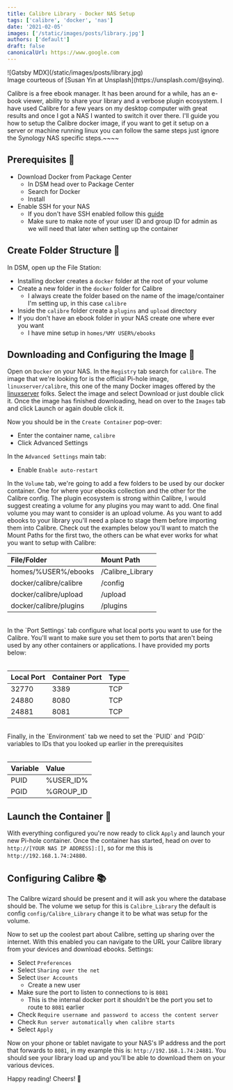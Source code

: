 ```yaml
---
title: Calibre Library - Docker NAS Setup
tags: ['calibre', 'docker', 'nas']
date: '2021-02-05'
images: ['/static/images/posts/library.jpg']
authors: ['default']
draft: false
canonicalUrl: https://www.google.com
---
```

<div className="flex flex-wrap -mx-2 overflow-hidden xl:-mx-2">
  <div className="my-1 px-2 w-full overflow-hidden xl:my-1 xl:px-2 xl:w-1/2">
    ![Gatsby MDX](/static/images/posts/library.jpg)
  </div>
</div>
Image courteous of [Susan Yin at Unsplash](https://unsplash.com/@syinq).

Calibre is a free ebook manager. It has been around for a while, has an e-book viewer, ability to share your library and a verbose plugin ecosystem. I have used Calibre for a few years on my desktop computer with great results and once I got a NAS I wanted to switch it over there. I'll guide you how to setup the Calibre docker image, if you want to get it setup on a server or machine running linux you can follow the same steps just ignore the Synology NAS specific steps.~~~~

## Prerequisites 📃

- Download Docker from Package Center
  - In DSM head over to Package Center
  - Search for Docker
  - Install
- Enable SSH for your NAS
  - If you don't have SSH enabled follow this [guide](https://chrisotto.dev/ssh-synology-nas/)
  - Make sure to make note of your user ID and group ID for admin as we will need that later when setting up the container

## Create Folder Structure 📂

In DSM, open up the File Station:

- Installing docker creates a `docker` folder at the root of your volume
- Create a new folder in the `docker` folder for Calibre
  - I always create the folder based on the name of the image/container I'm setting up, in this case `calibre`
- Inside the `calibre` folder create a `plugins` and `upload` directory
- If you don't have an ebook folder in your NAS create one where ever you want
  - I have mine setup in `homes/%MY USER%/ebooks`

## Downloading and Configuring the Image 🚢

Open on `Docker` on your NAS. In the `Registry` tab search for `calibre`. The image that we're looking for is the official Pi-hole image, `linuxserver/calibre`, this one of the many Docker images offered by the [linuxserver](https://fleet.linuxserver.io/) folks. Select the image and select Download or just double click it. Once the image has finished downloading, head on over to the `Images` tab and click Launch or again double click it.

Now you should be in the `Create Container` pop-over:

- Enter the container name, `calibre`
- Click Advanced Settings

In the `Advanced Settings` main tab:

- Enable `Enable auto-restart`

In the `Volume` tab, we're going to add a few folders to be used by our docker container. One for where your ebooks collection and the other for the Calibre config. The plugin ecosystem is strong within Calibre, I would suggest creating a volume for any plugins you may want to add. One final volume you may want to consider is an upload volume. As you want to add ebooks to your library you'll need a place to stage them before importing them into Calibre. Check out the examples below you'll want to match the Mount Paths for the first two, the others can be what ever works for what you want to setup with Calibre:

| File/Folder            | Mount Path       |
| :--------------------- | :--------------- |
| homes/%USER%/ebooks    | /Calibre_Library |
| docker/calibre/calibre | /config          |
| docker/calibre/upload  | /upload          |
| docker/calibre/plugins | /plugins         |

<br />
In the `Port Settings` tab configure what local ports you want to use for the Calibre. You'll want to
make sure you set them to ports that aren't being used by any other containers or applications. I have
provided my ports below:
<br />
<br />

| Local Port | Container Port | Type |
| :--------- | :------------- | :--- |
| 32770      | 3389           | TCP  |
| 24880      | 8080           | TCP  |
| 24881      | 8081           | TCP  |

<br />
Finally, in the `Environment` tab we need to set the `PUID` and `PGID` variables to IDs that you looked
up earlier in the prerequisites
<br />
<br />

| Variable | Value     |
| :------- | :-------- |
| PUID     | %USER_ID% |
| PGID     | %GROUP_ID |

## Launch the Container 🚀

With everything configured you're now ready to click `Apply` and launch your new Pi-hole container. Once the container has started, head on over to `http://[YOUR NAS IP ADDRESS]:[]`, so for me this is `http://192.168.1.74:24880`.

## Configuring Calibre 📚

The Calibre wizard should be present and it will ask you where the database should be. The volume we setup for this is `Calibre_Library` the default is config `config/Calibre_Library` change it to be what was setup for the volume.

Now to set up the coolest part about Calibre, setting up sharing over the internet. With this enabled you can navigate to the URL your Calibre library from your devices and download ebooks. Settings:

- Select `Preferences`
- Select `Sharing over the net`
- Select `User Accounts`
  - Create a new user
- Make sure the port to listen to connections to is `8081`
  - This is the internal docker port it shouldn't be the port you set to route to `8081` earlier
- Check `Require username and password to access the content server`
- Check `Run server automatically when calibre starts`
- Select `Apply`

Now on your phone or tablet navigate to your NAS's IP address and the port that forwards to `8081`, in my example this is: `http://192.168.1.74:24881`. You should see your library load up and you'll be able to download them on your various devices.

Happy reading! Cheers! 🍻
